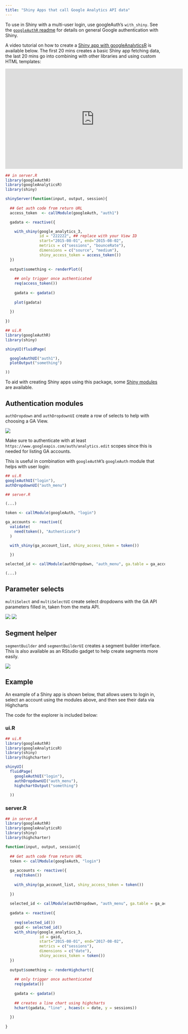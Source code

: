 ```yaml
---
title: "Shiny Apps that call Google Analytics API data"
---
```


To use in Shiny with a multi-user login, use googleAuth's `with_shiny`.  See the [`googleAuthR` readme](http://code.markedmondson.me/googleAuthR/) for details on general Google authentication with Shiny. 

A video tutorial on how to create a [Shiny app with googleAnalyticsR](https://www.youtube.com/watch?v=4Ht_vEXJ4wo) is available below.  The first 20 mins creates a basic Shiny app fetching data, the last 20 mins go into combining with other libraries and using custom HTML templates:


<iframe width="560" height="315" src="http://www.youtube.com/embed/4Ht_vEXJ4wo?rel=0" frameborder="0" allowfullscreen></iframe>

```r
## in server.R
library(googleAuthR)
library(googleAnalyticsR)
library(shiny)

shinyServer(function(input, output, session){
  
  ## Get auth code from return URL
  access_token  <- callModule(googleAuth, "auth1")

  gadata <- reactive({

    with_shiny(google_analytics_3,
               id = "222222", ## replace with your View ID
               start="2015-08-01", end="2015-08-02", 
               metrics = c("sessions", "bounceRate"), 
               dimensions = c("source", "medium"),
               shiny_access_token = access_token())
  })
  
  output$something <- renderPlot({
  
    ## only trigger once authenticated
    req(access_token())
    
    gadata <- gadata()
    
    plot(gadata)
  
  })
  
})

## ui.R
library(googleAuthR)
library(shiny)

shinyUI(fluidPage(

  googleAuthUI("auth1"),
  plotOutput("something")

))

```

To aid with creating Shiny apps using this package, some [Shiny modules](http://shiny.rstudio.com/articles/modules.html) are available.

## Authentication modules

`authDropdown` and `authDropdownUI` create a row of selects to help with choosing a GA View.

![](authDropdown.png)

Make sure to authenticate with at least `https://www.googleapis.com/auth/analytics.edit` scopes since this is needed for listing GA accounts. 

This is useful in combination with `googleAuthR`'s `googleAuth` module that helps with user login:

```r
## ui.R
googleAuthUI("login"),
authDropdownUI("auth_menu")
```

```r
## server.R 

(...)

token <- callModule(googleAuth, "login")

ga_accounts <- reactive({
  validate(
    need(token(), "Authenticate")
  )

  with_shiny(ga_account_list, shiny_access_token = token())
  
  })

selected_id <- callModule(authDropdown, "auth_menu", ga.table = ga_accounts)

(...)

```

## Parameter selects

`multiSelect` and `multiSelectUI` create select dropdowns with the GA API parameters filled in, taken from the meta API.

![](metricDropdown.png)
![](dimDropdown.png)

## Segment helper

`segmentBuilder` and `segmentBuilderUI` creates a segment builder interface.  This is also available as an RStudio gadget to help create segments more easily.

![](segmentBuilder.png)


## Example

An example of a Shiny app is shown below, that allows users to login in, select an account using the modules above, and then see their data via Highcharts

The code for the explorer is included below:

### ui.R

```r
## ui.R
library(googleAuthR)
library(googleAnalyticsR)
library(shiny)
library(highcharter)

shinyUI(
  fluidPage(
    googleAuthUI("login"),
    authDropdownUI("auth_menu"),
    highchartOutput("something")
    
  ))
```

### server.R

```r
## in server.R
library(googleAuthR)
library(googleAnalyticsR)
library(shiny)
library(highcharter)

function(input, output, session){
  
  ## Get auth code from return URL
  token <- callModule(googleAuth, "login")
  
  ga_accounts <- reactive({
    req(token())
    
    with_shiny(ga_account_list, shiny_access_token = token())
    
  })
  
  selected_id <- callModule(authDropdown, "auth_menu", ga.table = ga_accounts)
  
  gadata <- reactive({
    
    req(selected_id())
    gaid <- selected_id()
    with_shiny(google_analytics_3,
               id = gaid,
               start="2015-08-01", end="2017-08-02", 
               metrics = c("sessions"), 
               dimensions = c("date"),
               shiny_access_token = token())
  })
  
  output$something <- renderHighchart({
    
    ## only trigger once authenticated
    req(gadata())
    
    gadata <- gadata()
    
    ## creates a line chart using highcharts
    hchart(gadata, "line" , hcaes(x = date, y = sessions))
    
  })
  
}
```